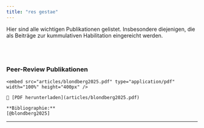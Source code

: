 ```yaml
---
title: "res gestae"
---
```


Hier sind alle wichtigen Publikationen gelistet. Insbesondere diejenigen, die als Beiträge zur kummulativen Habilitation eingereicht werden.


<br><br>


### Peer-Review Publikationen

<div class="article-card">
  <div class="pdf-preview">
    <embed src="articles/blondberg2025.pdf" type="application/pdf" width="100%" height="400px" />
  </div>

  <div class="pdf-download">
    📄 [PDF herunterladen](articles/blondberg2025.pdf)
  </div>

  <div class="bibliography">
    **Bibliographie:**  
    [@blondberg2025]
  </div>
</div>

---
